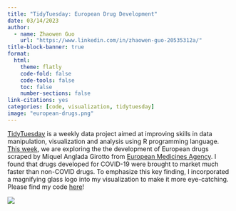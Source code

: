 ```yaml
---
title: "TidyTuesday: European Drug Development"
date: 03/14/2023
author:
  - name: Zhaowen Guo
    url: "https://www.linkedin.com/in/zhaowen-guo-20535312a/"
title-block-banner: true
format:
  html:
    theme: flatly
    code-fold: false
    code-tools: false
    toc: false
    number-sections: false
link-citations: yes
categories: [code, visualization, tidytuesday]
image: "european-drugs.png"
---
```


[TidyTuesday](https://github.com/rfordatascience/tidytuesday) is a weekly data project aimed at improving skills in data manipulation, visualization and analysis using R programming language. [This week](https://github.com/rfordatascience/tidytuesday/blob/master/data/2023/2023-03-14/readme.md), we are exploring the the development of European drugs scraped by Miquel Anglada Girotto from [European Medicines Agency](https://www.ema.europa.eu/en/medicines/download-medicine-data). I found that drugs developed for COVID-19 were brought to market much faster than non-COVID drugs. To emphasize this key finding, I incorporated a magnifying glass logo into my visualization to make it more eye-catching. Please find my code [here](https://github.com/zwguo95/TidyTuesday/tree/main/2023/0314)!

![](european-drugs.png)
